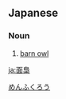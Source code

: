 ==Japanese==
{{ja-kanjitab|めん|ふくろう|yomi=j}}

===Noun===
{{ja-noun|めんふくろう|メンフクロウ}}

# [[barn owl]]

[[Category:ja:Owls|めんふくろう]]

[[ja:面梟]]
